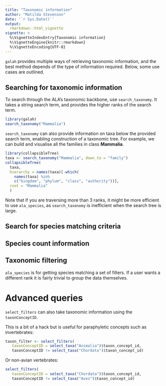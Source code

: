 ```yaml
---
title: "Taxonomic information"
author: "Matilda Stevenson"
date: '`r Sys.Date()`'
output:
  rmarkdown::html_vignette
vignette: >
  %\VignetteIndexEntry{Taxonomic information}
  %\VignetteEngine{knitr::rmarkdown}
  %\VignetteEncoding{UTF-8}
---
```


`galah` provides multiple ways of retrieving taxonomic information, and the best
method depends of the type of information required. Below, some use cases are
outlined. 

## Searching for taxonomic information

To search through the ALA's taxonomic backbone, use `search_taxonomy`. It takes a
string search term, and provides the higher ranks of the search term. 
```r
library(galah)
search_taxonomy("Mammalia")
```

`search_taxonomy` can also provide information on taxa below the provided search
term, enabling construction of a taxonomic tree. For example, we can build and
visualise all the families in class **Mammalia**. 
```r
library(collapsibleTree)
taxa <- search_taxonomy("Mammalia", down_to = "family")
collapsibleTree(
  taxa,
  hierarchy = names(taxa)[-which(
    names(taxa) %in% 
    c("kingdom", "phylum", "class", "authority"))],
  root = "Mammalia"
  )
```

Note that if you are traversing more than 3 ranks, it might be more efficient
to use `ala_species`, as `search_taxonomy` is inefficient when the search tree
is large.

## Search for species matching criteria


## Species count information


## Taxonomic filtering

`ala_species` is for getting species matching a set of filters. If a user wants
a different rank it is fairly trivial to group the data themselves.


# Advanced queries

`select_filters` can also take taxonomic information using the `taxonConceptID`.

This is a bit of a hack but is useful for paraphyletic concepts such as invertebrates:

```r
taxon_filter <- select_filters(
   taxonConceptID = select_taxa("Animalia")$taxon_concept_id,
   taxonConceptID != select_taxa("Chordata")$taxon_concept_id)
```
  
Or non-avian vertebrates:

```r
select_filters(
   taxonConceptID = select_taxa("Chordata")$taxon_concept_id,
   taxonConceptID != select_taxa("Aves")$taxon_concept_id)
```
